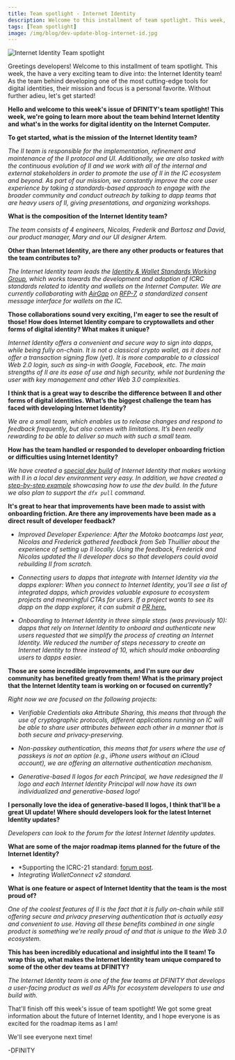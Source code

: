 ```yaml
---
title: Team spotlight - Internet Identity
description: Welcome to this installment of team spotlight. This week, the have a very exciting team to dive into - the Internet Identity team!
tags: [Team spotlight]
image: /img/blog/dev-update-blog-internet-id.jpg
---
```


![Internet Identity Team spotlight](../../static/img/blog/dev-update-blog-internet-id.jpg)

Greetings developers! Welcome to this installment of team spotlight. This week, the have a very exciting team to dive into: the Internet Identity team! As the team behind developing one of the most cutting-edge tools for digital identities, their mission and focus is a personal favorite. Without further adieu, let's get started! 


**Hello and welcome to this week's issue of DFINITY's team spotlight! This week, we're going to learn more about the team behind Internet Identity and what's in the works for digital identity on the Internet Computer.**

**To get started, what is the mission of the Internet Identity team?**

*The II team is responsible for the implementation, refinement and maintenance of the II protocol and UI. Additionally, we are also tasked with the continuous evolution of II and we work with all of the internal and external stakeholders in order to promote the use of II in the IC ecosystem and beyond. As part of our mission, we constantly improve the core user experience by taking a standards-based approach to engage with the broader community and conduct outreach by talking to dapp teams that are heavy users of II, giving presentations, and organizing workshops.*

**What is the composition of the Internet Identity team?**

*The team consists of 4 engineers, Nicolas, Frederik and Bartosz and David, our product manager, Mary and our UI designer Artem.*

**Other than Internet Identity, are there any other products or features that the team contributes to?**

*The Internet Identity team leads the [Identity & Wallet Standards Working Group](https://github.com/dfinity/wg-identity-authentication), which works towards the development and adoption of ICRC standards related to identity and wallets on the Internet Computer. We are currently collaborating with [AirGap](https://airgap.it/) on [RFP-7](https://forum.dfinity.org/t/assigned-rfp-7-wallet-standard-reference-implementation/20024), a standardized consent message interface for wallets on the IC.*

**Those collaborations sound very exciting, I'm eager to see the result of those! How does Internet Identity compare to cryptowallets and other forms of digital identity? What makes it unique?**

*Internet Identity offers a convenient and secure way to sign into dapps, while being fully on-chain. It is not a classical crypto wallet, as it does not offer a transaction signing flow (yet). It is more comparable to a classical Web 2.0 login, such as sing-in with Google, Facebook, etc. The main strengths of II are its ease of use and high security, while not burdening the user with key management and other Web 3.0 complexities.*

**I think that is a great way to describe the difference between II and other forms of digital identities. What’s the biggest challenge the team has faced with developing Internet Identity?**

*We are a small team, which enables us to release changes and respond to feedback frequently, but also comes with limitations. It’s been really rewarding to be able to deliver so much with such a small team.*

**How has the team handled or responded to developer onboarding friction or difficulties using Internet Identity?**

*We have created a [special dev build](https://github.com/dfinity/internet-identity#flavors) of Internet Identity that makes working with II in a local dev environment very easy. In addition, we have created a [step-by-step example](https://github.com/dfinity/examples/tree/master/motoko/internet_identity_integration) showcasing how to use the dev build. In the future we also plan to support the `dfx pull` command.*

**It's great to hear that improvements have been made to assist with onboarding friction. Are there any improvements have been made as a direct result of developer feedback?**

- *Improved Developer Experience: After the Motoko bootcamps last year, Nicolas and Frederick gathered feedback from Seb Thuillier about the experience of setting up II locally. Using the feedback, Frederick and Nicolas updated the II developer docs so that developers could avoid rebuilding II from scratch.*

- *Connecting users to dapps that integrate with Internet Identity via the dapps explorer: When you connect to Internet Identity, you’ll see a list of integrated dapps, which provides valuable exposure to ecosystem projects and meaningful CTAs for users. If a project wants to see its dapp on the dapp explorer, it can submit a [PR here.](https://github.com/dfinity/portal#showcase-submission-guidelines)*

- *Onboarding to Internet Identity in three simple steps (was previously 10): dapps that rely on Internet Identity to onboard and authenticate new users requested that we simplify the process of creating an Internet Identity. We reduced the number of steps necessary to create an Internet Identity to three instead of 10, which should make onboarding users to dapps easier.*

**Those are some incredible improvements, and I'm sure our dev community has benefited greatly from them! What is the primary project that the Internet Identity team is working on or focused on currently?**

*Right now we are focused on the following projects:*

- *Verifiable Credentials aka Attribute Sharing, this means that through the use of cryptographic protocols, different applications running on IC will be able to share user attributes between each other in a manner that is both secure and privacy-preserving.*

- *Non-passkey authentication, this means that for users where the use of passkeys is not an option (e.g., iPhone users without an iCloud account), we are offering an alternative authentication mechanism.*

- *Generative-based II logos for each Principal, we have redesigned the II logo and each Internet Identity Principal will now have its own individualized and generative-based logo!*

**I personally love the idea of generative-based II logos, I think that'll be a great UI update! Where should developers look for the latest Internet Identity updates?**

*Developers can look to the forum for the latest Internet Identity updates.*

**What are some of the major roadmap items planned for the future of the Internet Identity?**

- *Supporting the ICRC-21 standard: [forum post](https://forum.dfinity.org/t/assigned-rfp-7-wallet-standard-reference-implementation/20024).
- *Integrating WalletConnect v2 standard.*

**What is one feature or aspect of Internet Identity that the team is the most proud of?**

*One of the coolest features of II is the fact that it is fully on-chain while still offering secure and privacy preserving authentication that is actually easy and convenient to use. Having all these benefits combined in one single product is something we’re really proud of and that is unique to the Web 3.0 ecosystem.*

**This has been incredibly educational and insightful into the II team! To wrap this up, what makes the Internet Identity team unique compared to some of the other dev teams at DFINITY?**

*The Internet Identity team is one of the few teams at DFINITY that develops a user-facing product as well as APIs for ecosystem developers to use and build with.*

That'll finish off this week's issue of team spotlight! We got some great information about the future of Internet Identity, and I hope everyone is as excited for the roadmap items as I am! 

We'll see everyone next time!

-DFINITY
